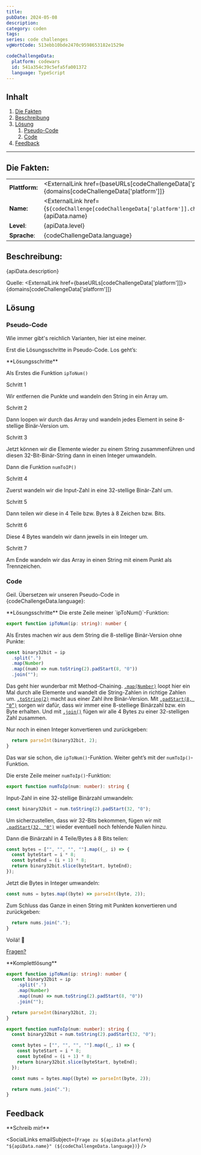 ```yaml
---
title:
pubDate: 2024-05-08
description:
category: coden
tags:
series: code challenges
vgWortCode: 513ebb10bde2470c9598653182e1529e

codeChallengeData:
  platform: codewars
  id: 541a354c39c5efa5fa001372
  language: TypeScript
---
```


## Inhalt

1. [Die Fakten](#)
1. [Beschreibung](#)
1. [Lösung](#)
   1. [Pseudo-Code](#)
   1. [Code](#)
1. [Feedback](#)

---

## Die Fakten:

|                |                                                                                                                                            |
| -------------- | ------------------------------------------------------------------------------------------------------------------------------------------ |
| **Plattform:** | <ExternalLink href={baseURLs[codeChallengeData['platform']]}>{domains[codeChallengeData['platform']]}</ExternalLink>                       |
| **Name:**      | <ExternalLink href={`${codeChallenge[codeChallengeData['platform']].challenge.url}/${codeChallengeData.id}`}>{apiData.name}</ExternalLink> |
| **Level**:     | {apiData.level}                                                                                                                            |
| **Sprache**:   | {codeChallengeData.language}                                                                                                               |

## Beschreibung:

<FetchedMarkdown>{apiData.description}</FetchedMarkdown>

Quelle: <ExternalLink href={baseURLs[codeChallengeData['platform']]}>{domains[codeChallengeData['platform']]}</ExternalLink>

## Lösung

### Pseudo-Code

Wie immer gibt's reichlich Varianten, hier ist eine meiner.

Erst die Lösungsschritte in Pseudo-Code. Los geht’s:

<Accordion>
**Lösungsschritte**

Als Erstes die Funktion `ipToNum()`

<Accordion>
Schritt 1

Wir entfernen die Punkte und wandeln den String in ein Array um.

</Accordion>
<Accordion>
Schritt 2

Dann loopen wir durch das Array und wandeln jedes Element in seine 8-stellige Binär-Version um.

</Accordion>
<Accordion>
Schritt 3

Jetzt können wir die Elemente wieder zu einem String zusammenführen und diesen 32-Bit-Binär-String dann in einen Integer umwandeln.

</Accordion>

Dann die Funktion `numToIP()`

<Accordion>
Schritt 4

Zuerst wandeln wir die Input-Zahl in eine 32-stellige Binär-Zahl um.

</Accordion>
<Accordion>
Schritt 5

Dann teilen wir diese in 4 Teile bzw. Bytes à 8 Zeichen bzw. Bits.

</Accordion>
<Accordion>
Schritt 6

Diese 4 Bytes wandeln wir dann jeweils in ein Integer um.

</Accordion>
<Accordion>
Schritt 7

Am Ende wandeln wir das Array in einen String mit einem Punkt als Trennzeichen.

</Accordion>
</Accordion>

### Code

Geil. Übersetzen wir unseren Pseudo-Code in {codeChallengeData.language}:

<Accordion>
**Lösungsschritte**

<Accordion>
Die erste Zeile meiner `ipToNum()`-Funktion:

```ts
export function ipToNum(ip: string): number {
```

</Accordion>
<Accordion>

Als Erstes machen wir aus dem String die 8-stellige Binär-Version ohne Punkte:

```ts
const binary32bit = ip
  .split(".")
  .map(Number)
  .map((num) => num.toString(2).padStart(8, "0"))
  .join("");
```

Das geht hier wunderbar mit Method-Chaining.
[`.map(Number)`](https://developer.mozilla.org/en-US/docs/Web/JavaScript/Reference/Global_Objects/Array/map#using_parseint_with_map) loopt hier ein Mal durch alle Elemente und wandelt die String-Zahlen in richtige Zahlen um.
[`.toString(2)`](https://developer.mozilla.org/en-US/docs/Web/JavaScript/Reference/Global_Objects/Number/toString) macht aus einer Zahl ihre Binär-Version.
Mit [`.padStart(8, “0”)`](https://developer.mozilla.org/en-US/docs/Web/JavaScript/Reference/Global_Objects/String/padStart) sorgen wir dafür, dass wir immer eine 8-stelliege Binärzahl bzw. ein Byte erhalten.
Und mit [`.join()`](https://developer.mozilla.org/en-US/docs/Web/JavaScript/Reference/Global_Objects/Array/join) fügen wir alle 4 Bytes zu einer 32-stelligen Zahl zusammen.

</Accordion>
<Accordion>

Nur noch in einen Integer konvertieren und zurückgeben:

```ts
  return parseInt(binary32bit, 2);
}
```

Das war sie schon, die `ipToNum()`-Funktion. Weiter geht’s mit der `numToIp()`-Funktion.

</Accordion>
<Accordion>

Die erste Zeile meiner `numToIp()`-Funktion:

```ts
export function numToIp(num: number): string {
```

</Accordion>
<Accordion>

Input-Zahl in eine 32-stellige Binärzahl umwandeln:

```ts
const binary32bit = num.toString(2).padStart(32, "0");
```

Um sicherzustellen, dass wir 32-Bits bekommen, fügen wir mit [`.padStart(32, "0")`](https://developer.mozilla.org/en-US/docs/Web/JavaScript/Reference/Global_Objects/String/padStart) wieder eventuell noch fehlende Nullen hinzu.

</Accordion>
<Accordion>

Dann die Binärzahl in 4 Teile/Bytes á 8 Bits teilen:

```ts
const bytes = ["", "", "", ""].map((_, i) => {
  const byteStart = i * 8;
  const byteEnd = (i + 1) * 8;
  return binary32bit.slice(byteStart, byteEnd);
});
```

</Accordion>
<Accordion>

Jetzt die Bytes in Integer umwandeln:

```ts
const nums = bytes.map((byte) => parseInt(byte, 2));
```

</Accordion>
<Accordion>

Zum Schluss das Ganze in einen String mit Punkten konvertieren und zurückgeben:

```ts
  return nums.join(".");
}
```

</Accordion>
<Accordion>

Voilá! 💪

[Fragen?](#feedback)

</Accordion>
</Accordion>

<Accordion>
**Komplettlösung**

```ts
export function ipToNum(ip: string): number {
  const binary32bit = ip
    .split(".")
    .map(Number)
    .map((num) => num.toString(2).padStart(8, "0"))
    .join("");

  return parseInt(binary32bit, 2);
}

export function numToIp(num: number): string {
  const binary32bit = num.toString(2).padStart(32, "0");

  const bytes = ["", "", "", ""].map((_, i) => {
    const byteStart = i * 8;
    const byteEnd = (i + 1) * 8;
    return binary32bit.slice(byteStart, byteEnd);
  });

  const nums = bytes.map((byte) => parseInt(byte, 2));

  return nums.join(".");
}
```

</Accordion>

## Feedback

<Accordion>
**Schreib mir!**

<SocialLinks
  emailSubject={`Frage zu ${apiData.platform} "${apiData.name}" (${codeChallengeData.language})`}
/>

</Accordion>

